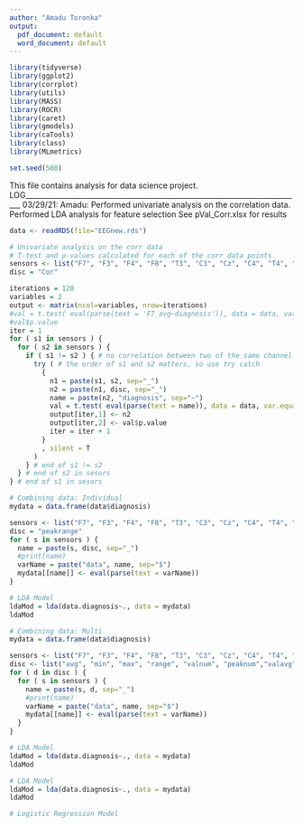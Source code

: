 ```yaml
---
author: "Amadu Toronka"
output:
  pdf_document: default
  word_document: default
---
```


```r
library(tidyverse)
library(ggplot2)
library(corrplot)
library(utils)
library(MASS)
library(ROCR)
library(caret)
library(gmodels)
library(caTools)
library(class)
library(MLmetrics)

set.seed(580)
```

This file contains analysis for data science project.
LOG_____________________________________________________________________________
03/29/21:
Amadu: Performed univariate analysis on the correlation data.
       Performed LDA analysis for feature selection
       See pVal_Corr.xlsx for results

```r
data <- readRDS(file="EEGnew.rds")
```

```r
# Univariate analysis on the corr data
# T-test and p-values calculated for each of the corr data points
sensors <- list("F7", "F3", "F4", "F8", "T3", "C3", "Cz", "C4", "T4", "T5", "P3", "Pz", "P4", "T6", "O1", "O2")
disc = "Cor"

iterations = 120
variables = 2
output <- matrix(ncol=variables, nrow=iterations)
#val = t.test( eval(parse(text = 'F7_avg~diagnosis')), data = data, var.equal = TRUE, paired = FALSE )
#val$p.value
iter = 1
for ( s1 in sensors ) {
  for ( s2 in sensors ) {
    if ( s1 != s2 ) { # no correlation between two of the same channel
      try ( # the order of s1 and s2 matters, so use try catch
        {
          n1 = paste(s1, s2, sep="_")
          n2 = paste(n1, disc, sep="_")
          name = paste(n2, "diagnosis", sep="~")
          val = t.test( eval(parse(text = name)), data = data, var.equal = TRUE, paired = FALSE )
          output[iter,1] <- n2
          output[iter,2] <- val$p.value
          iter = iter + 1
        }
        , silent = T
      )
    } # end of s1 != s2
  } # end of s2 in sesors
} # end of s1 in sesors
```

```r
# Combining data: Individual
mydata = data.frame(data$diagnosis)

sensors <- list("F7", "F3", "F4", "F8", "T3", "C3", "Cz", "C4", "T4", "T5", "P3", "Pz", "P4", "T6", "O1", "O2")
disc = "peakrange"
for ( s in sensors ) {
  name = paste(s, disc, sep="_")
  #print(name)
  varName = paste("data", name, sep="$")
  mydata[[name]] <- eval(parse(text = varName))
}

# LDA Model
ldaMod = lda(data.diagnosis~., data = mydata)
ldaMod
```

```r
# Combining data: Multi
mydata = data.frame(data$diagnosis)

sensors <- list("F7", "F3", "F4", "F8", "T3", "C3", "Cz", "C4", "T4", "T5", "P3", "Pz", "P4", "T6", "O1", "O2")
disc <- list("avg", "min", "max", "range", "valnum", "peaknum","valavg", "peakavg", "valrange", "peakrange")
for ( d in disc ) {
  for ( s in sensors ) {
    name = paste(s, d, sep="_")
    #print(name)
    varName = paste("data", name, sep="$")
    mydata[[name]] <- eval(parse(text = varName)) 
  }
}

# LDA Model
ldaMod = lda(data.diagnosis~., data = mydata)
ldaMod
```

```r
# LDA Model
ldaMod = lda(data.diagnosis~., data = mydata)
ldaMod

```


```r
# Logistic Regression Model

```

